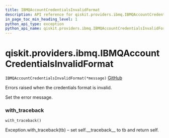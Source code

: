 ```yaml
---
title: IBMQAccountCredentialsInvalidFormat
description: API reference for qiskit.providers.ibmq.IBMQAccountCredentialsInvalidFormat
in_page_toc_min_heading_level: 1
python_api_type: exception
python_api_name: qiskit.providers.ibmq.IBMQAccountCredentialsInvalidFormat
---
```


<span id="qiskit-providers-ibmq-ibmqaccountcredentialsinvalidformat" />

# qiskit.providers.ibmq.IBMQAccountCredentialsInvalidFormat

<span id="qiskit.providers.ibmq.IBMQAccountCredentialsInvalidFormat" />

`IBMQAccountCredentialsInvalidFormat(*message)` [GitHub](https://github.com/qiskit/qiskit-ibmq-provider/tree/stable/0.12/qiskit/providers/ibmq/exceptions.py "view source code")

Errors raised when the credentials format is invalid.

Set the error message.

### with\_traceback

<span id="qiskit.providers.ibmq.IBMQAccountCredentialsInvalidFormat.with_traceback" />

`with_traceback()`

Exception.with\_traceback(tb) – set self.\_\_traceback\_\_ to tb and return self.

